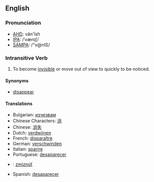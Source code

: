 ==English==
===Pronunciation===
*[[w:AHD|AHD]]: văn'ĭsh
*[[w:IPA|IPA]]: /ˈvænɪʃ/
*[[w:SAMPA|SAMPA]]: /"v@nIS/

===Intransitive Verb===
#To become [[invisible]] or move out of view to quickly to be noticed.

====Synonyms====
*[[disappear]]

====Translations====
*Bulgarian: [[изчезвам]]
*Chinese Characters: [[消]]
*Chinese: [[消失]]
*Dutch: [[verdwijnen]]
*French: [[disparaître]]
*German: [[verschwinden]]
*Italian: [[sparire]]
*Portuguese: [[desaparecer]]
*{{sk}}: [[zmiznúť]]
*Spanish: [[desaparecer]]